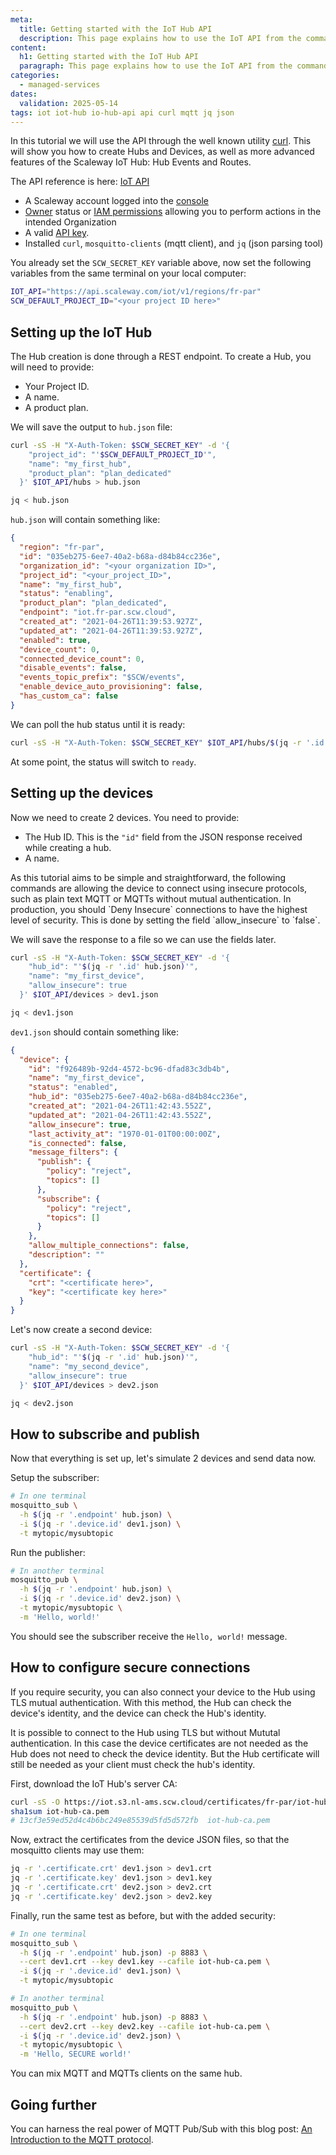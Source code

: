 ```yaml
---
meta:
  title: Getting started with the IoT Hub API
  description: This page explains how to use the IoT API from the command line using curl
content:
  h1: Getting started with the IoT Hub API
  paragraph: This page explains how to use the IoT API from the command line using curl
categories:
  - managed-services
dates:
  validation: 2025-05-14
tags: iot iot-hub io-hub-api api curl mqtt jq json
---
```


In this tutorial we will use the API through the well known utility [curl](https://curl.haxx.se/). This will show you how to create Hubs and Devices, as well as more advanced features of the Scaleway IoT Hub: Hub Events and Routes.

The API reference is here: [IoT API](https://www.scaleway.com/en/developers/api/iot/)

<Macro id="requirements" />

- A Scaleway account logged into the [console](https://console.scaleway.com)
- [Owner](/iam/concepts/#owner) status or [IAM permissions](/iam/concepts/#permission) allowing you to perform actions in the intended Organization
- A valid [API key](/iam/how-to/create-api-keys/).
- Installed `curl`, `mosquitto-clients` (mqtt client), and `jq` (json parsing tool)

You already set the `SCW_SECRET_KEY` variable above, now set the following variables from the same terminal on your local computer:

```bash
IOT_API="https://api.scaleway.com/iot/v1/regions/fr-par"
SCW_DEFAULT_PROJECT_ID="<your project ID here>"
```


## Setting up the IoT Hub

The Hub creation is done through a REST endpoint. To create a Hub, you will need to provide:

- Your Project ID.
- A name.
- A product plan.

We will save the output to `hub.json` file:

```bash
curl -sS -H "X-Auth-Token: $SCW_SECRET_KEY" -d '{
    "project_id": "'$SCW_DEFAULT_PROJECT_ID'",
    "name": "my_first_hub",
    "product_plan": "plan_dedicated"
  }' $IOT_API/hubs > hub.json

jq < hub.json
```

`hub.json` will contain something like:

```json
{
  "region": "fr-par",
  "id": "035eb275-6ee7-40a2-b68a-d84b84cc236e",
  "organization_id": "<your organization ID>",
  "project_id": "<your_project_ID>",
  "name": "my_first_hub",
  "status": "enabling",
  "product_plan": "plan_dedicated",
  "endpoint": "iot.fr-par.scw.cloud",
  "created_at": "2021-04-26T11:39:53.927Z",
  "updated_at": "2021-04-26T11:39:53.927Z",
  "enabled": true,
  "device_count": 0,
  "connected_device_count": 0,
  "disable_events": false,
  "events_topic_prefix": "$SCW/events",
  "enable_device_auto_provisioning": false,
  "has_custom_ca": false
}
```

We can poll the hub status until it is ready:

```bash
curl -sS -H "X-Auth-Token: $SCW_SECRET_KEY" $IOT_API/hubs/$(jq -r '.id' hub.json) | jq -r '.status'
```

At some point, the status will switch to `ready`.

## Setting up the devices

Now we need to create 2 devices. You need to provide:

- The Hub ID. This is the `"id"` field from the JSON response received while creating a hub.
- A name.

<Message type="note">
  As this tutorial aims to be simple and straightforward, the following commands are allowing the device to connect using insecure protocols, such as plain text MQTT or MQTTs without mutual authentication. In production, you should `Deny Insecure` connections to have the highest level of security. This is done by setting the field `allow_insecure` to `false`.
</Message>

We will save the response to a file so we can use the fields later.

```bash
curl -sS -H "X-Auth-Token: $SCW_SECRET_KEY" -d '{
    "hub_id": "'$(jq -r '.id' hub.json)'",
    "name": "my_first_device",
    "allow_insecure": true
  }' $IOT_API/devices > dev1.json

jq < dev1.json
```

`dev1.json` should contain something like:

```json
{
  "device": {
    "id": "f926489b-92d4-4572-bc96-dfad83c3db4b",
    "name": "my_first_device",
    "status": "enabled",
    "hub_id": "035eb275-6ee7-40a2-b68a-d84b84cc236e",
    "created_at": "2021-04-26T11:42:43.552Z",
    "updated_at": "2021-04-26T11:42:43.552Z",
    "allow_insecure": true,
    "last_activity_at": "1970-01-01T00:00:00Z",
    "is_connected": false,
    "message_filters": {
      "publish": {
        "policy": "reject",
        "topics": []
      },
      "subscribe": {
        "policy": "reject",
        "topics": []
      }
    },
    "allow_multiple_connections": false,
    "description": ""
  },
  "certificate": {
    "crt": "<certificate here>",
    "key": "<certificate key here>"
  }
}
```

Let's now create a second device:

```bash
curl -sS -H "X-Auth-Token: $SCW_SECRET_KEY" -d '{
    "hub_id": "'$(jq -r '.id' hub.json)'",
    "name": "my_second_device",
    "allow_insecure": true
  }' $IOT_API/devices > dev2.json

jq < dev2.json
```

## How to subscribe and publish

Now that everything is set up, let's simulate 2 devices and send data now.

Setup the subscriber:

```bash
# In one terminal
mosquitto_sub \
  -h $(jq -r '.endpoint' hub.json) \
  -i $(jq -r '.device.id' dev1.json) \
  -t mytopic/mysubtopic
```

Run the publisher:

```bash
# In another terminal
mosquitto_pub \
  -h $(jq -r '.endpoint' hub.json) \
  -i $(jq -r '.device.id' dev2.json) \
  -t mytopic/mysubtopic \
  -m 'Hello, world!'
```

You should see the subscriber receive the `Hello, world!` message.

## How to configure secure connections

If you require security, you can also connect your device to the Hub using TLS mutual authentication. With this method, the Hub can check the device's identity, and the device can check the Hub's identity.

<Message type="note">
  It is possible to connect to the Hub using TLS but without Mututal authentication. In this case the device certificates are not needed as the Hub does not need to check the device identity. But the Hub certificate will still be needed as your client must check the hub's identity.
</Message>

First, download the IoT Hub's server CA:

```bash
curl -sS -O https://iot.s3.nl-ams.scw.cloud/certificates/fr-par/iot-hub-ca.pem
sha1sum iot-hub-ca.pem
# 13cf3e59ed52d4c4b6bc249e85539d5fd5d572fb  iot-hub-ca.pem
```

Now, extract the certificates from the device JSON files, so that the mosquitto clients may use them:

```bash
jq -r '.certificate.crt' dev1.json > dev1.crt
jq -r '.certificate.key' dev1.json > dev1.key
jq -r '.certificate.crt' dev2.json > dev2.crt
jq -r '.certificate.key' dev2.json > dev2.key
```

Finally, run the same test as before, but with the added security:

```bash
# In one terminal
mosquitto_sub \
  -h $(jq -r '.endpoint' hub.json) -p 8883 \
  --cert dev1.crt --key dev1.key --cafile iot-hub-ca.pem \
  -i $(jq -r '.device.id' dev1.json) \
  -t mytopic/mysubtopic
```

```bash
# In another terminal
mosquitto_pub \
  -h $(jq -r '.endpoint' hub.json) -p 8883 \
  --cert dev2.crt --key dev2.key --cafile iot-hub-ca.pem \
  -i $(jq -r '.device.id' dev2.json) \
  -t mytopic/mysubtopic \
  -m 'Hello, SECURE world!'
```

<Message type="tip">
  You can mix MQTT and MQTTs clients on the same hub.
</Message>

## Going further

You can harness the real power of MQTT Pub/Sub with this blog post: [An Introduction to the MQTT protocol](https://www.scaleway.com/en/blog/introduction-to-mqtt-protocol/).


